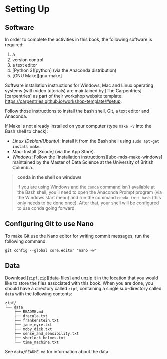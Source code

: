 # Setting Up {#install}

## Software {#install-software}

In order to complete the activities in this book,
the following software is required:

1. a \gref{Bash shell}{shell}
2. \gref{Git}{git} version control
3. a text editor
4. [Python 3][python] (via the Anaconda distribution)
5. [GNU Make][gnu-make]

Software installation instructions for Windows, Mac and Linux operating systems
(with video tutorials) are maintained by [The Carpentries][carpentries]
as part of their workshop website template:
<https://carpentries.github.io/workshop-template/#setup>.

Follow those instructions to install the bash shell, Git, a text editor and Anaconda.

If Make is not already installed on your computer (type `make -v` into the Bash shell to check): 

- *Linux (Debian/Ubuntu)*: Install it from the Bash shell using `sudo apt-get install make`.
- *Mac*: Install [Xcode] (via the App Store).
- *Windows*: Follow the [installation instructions][ubc-mds-make-windows] maintained by the
  Master of Data Science at the University of British Columbia.

> **conda in the shell on windows**
>
> If you are using Windows and the `conda` command isn’t available at the Bash shell,
> you’ll need to open the Anaconda Prompt program (via the Windows start menu)
> and run the command `conda init bash` (this only needs to be done once).
> After that, your shell will be configured to use conda going forward.

## Configuring Git to use Nano {#install-git-nano}

To make Git use the Nano editor for writing commit messages,
run the following command:

```shell
git config --global core.editor "nano -w"
```
  
## Data {#install-data}

Download [`zipf.zip`][data-files] and unzip it in the location that you would like
to store the files associated with this book.
When you are done,
you should have a directory called `zipf`,
containing a single sub-directory called `data`
with the following contents:
 
```text
zipf/
└── data
    ├── README.md
    ├── dracula.txt
    ├── frankenstein.txt
    ├── jane_eyre.txt
    ├── moby_dick.txt
    ├── sense_and_sensibility.txt
    ├── sherlock_holmes.txt
    └── time_machine.txt
```

See `data/README.md` for information about the data.
